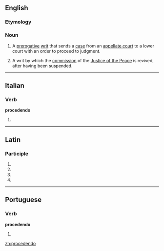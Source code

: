 ==English==

===Etymology===
{{etyl|la|en}} {{lena}}

===Noun===
{{en-noun}}
{{wikipedia}}

# {{context|legal|lang=en}} A [[prerogative]] [[writ]] that sends a [[case]] from an [[appellate court]] to a lower court with an order to proceed to judgment.
# {{context|legal|lang=en}} A writ by which the [[commission]] of the [[Justice of the Peace]] is revived, after having been suspended.
#: {{rfquotek|Tomlins}}
#: {{rfquotek|Burrill}}

----

==Italian==

===Verb===
'''procedendo'''

# {{gerund of|procedere|lang=it}}

----

==Latin==

===Participle===
{{la-part-form|prōcēdendō}}

# {{inflection of|procedendus|prōcēdendus|dat|m|s|lang=la}}
# {{inflection of|procedendus|prōcēdendus|dat|n|s|lang=la}}
# {{inflection of|procedendus|prōcēdendus|abl|m|s|lang=la}}
# {{inflection of|procedendus|prōcēdendus|abl|n|s|lang=la}}

----

==Portuguese==

===Verb===
'''procedendo'''

# {{gerund of|proceder|lang=pt}}

[[zh:procedendo]]